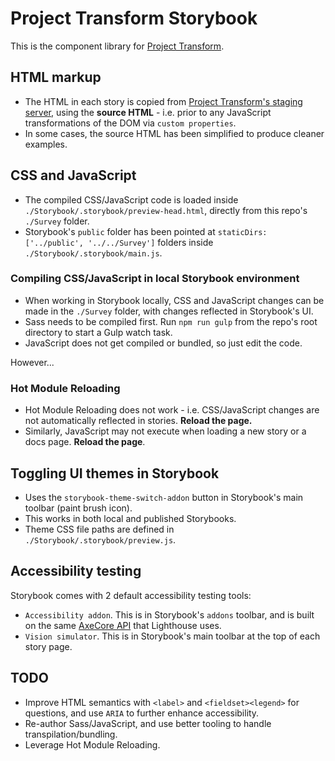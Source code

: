 
<Meta title="Introduction" />

# Project Transform Storybook
This is the component library for [Project Transform](https://zeroheight.com/61aada3a1/p/264eaa-project-transform).

## HTML markup
- The HTML in each story is copied from [Project Transform's staging server](https://online-stg.ipsosinteractive.com/mrIWeb/mrIWeb.dll?I.Project=S20223280&i.test=1), using the **source HTML** - i.e. prior to any JavaScript transformations of the DOM via `custom properties`.
- In some cases, the source HTML has been simplified to produce cleaner examples.

## CSS and JavaScript
- The compiled CSS/JavaScript code is loaded inside `./Storybook/.storybook/preview-head.html`, directly from this repo's `./Survey` folder.
- Storybook's `public` folder has been pointed at `staticDirs: ['../public', '../../Survey']` folders inside `./Storybook/.storybook/main.js`.

### Compiling CSS/JavaScript in local Storybook environment
- When working in Storybook locally, CSS and JavaScript changes can be made in the `./Survey` folder, with changes reflected in Storybook's UI.
- Sass needs to be compiled first. Run `npm run gulp` from the repo's root directory to start a Gulp watch task.
- JavaScript does not get compiled or bundled, so just edit the code.

However...

### Hot Module Reloading
- Hot Module Reloading does not work - i.e. CSS/JavaScript changes are not automatically reflected in stories. **Reload the page.**
- Similarly, JavaScript may not execute when loading a new story or a docs page. **Reload the page**.

## Toggling UI themes in Storybook
- Uses the `storybook-theme-switch-addon` button in Storybook's main toolbar (paint brush icon).
- This works in both local and published Storybooks.
- Theme CSS file paths are defined in `./Storybook/.storybook/preview.js`.

## Accessibility testing
Storybook comes with 2 default accessibility testing tools:
- `Accessibility addon`. This is in Storybook's `addons` toolbar, and is built on the same [AxeCore API](https://www.deque.com/axe/) that Lighthouse uses.
- `Vision simulator`. This is in Storybook's main toolbar at the top of each story page.

## TODO
- Improve HTML semantics with `<label>` and `<fieldset><legend>` for questions, and use `ARIA` to further enhance accessibility.
- Re-author Sass/JavaScript, and use better tooling to handle transpilation/bundling.
- Leverage Hot Module Reloading.
